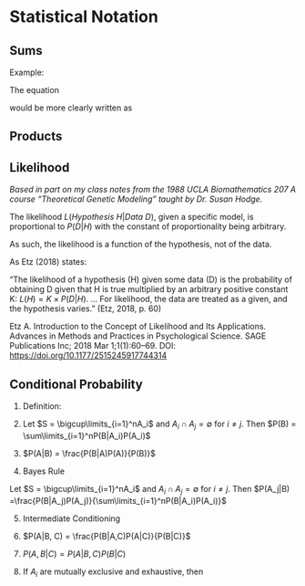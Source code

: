# Statistical Notation

## Sums

\begin{equation}
\begin{split}
\sum_{i=1}^{3}{X_i} &= X_1 + X_2 + X_3\\
\end{split}
\end{equation}



Example:

The equation

\begin{equation}
\begin{split}
\hat{p} &= \frac{\sum\limits_N{Cr(r-1)}}{\sum\limits_N{Cr(s-1)}}\\
\end{split}
\end{equation}

would be more clearly written as

\begin{equation}
\begin{split}
\hat{p} &= \frac{\sum\limits_{i=1}^N{C_ir_i(r_i-1)}}{\sum\limits_{i=1}^N{C_ir_i(s_i-1)}}\\
\end{split}
\end{equation}

## Products

\begin{equation}
\begin{split}
\prod_{i=1}^{3}{X_i} &= X_1 \times X_2 \times X_3\\
\end{split}
\end{equation}

## Likelihood

*Based in part on my class notes from the 1988 UCLA Biomathematics 207 A course "Theoretical Genetic Modeling" taught by Dr. Susan Hodge.* 

The likelihood $L(Hypothesis\ H | Data\ D)$, given a specific model, is proportional to $P(D|H)$ with the constant of proportionality being arbitrary.

As such, the likelihood is a function of the hypothesis, not of the data. 

As Etz (2018) states: 

"The likelihood of a hypothesis (H) given some data (D) is the probability of obtaining D given that H is true multiplied by an arbitrary positive constant K: $L(H) = K × P(D|H)$. ... For likelihood, the data are treated as a given, and the hypothesis varies." (Etz, 2018, p. 60)

Etz A. Introduction to the Concept of Likelihood and Its Applications. Advances in Methods and Practices in Psychological Science. SAGE Publications Inc; 2018 Mar 1;1(1):60–69. DOI: <https://doi.org/10.1177/2515245917744314>


## Conditional Probability

1. Definition:

\begin{equation}
\begin{split}
P(A|B) &= \frac{P(A \cap B)}{P(B)}\\
\end{split}
\end{equation}

2. Let $S = \bigcup\limits_{i=1}^nA_i$ and $A_i \cap A_j = \emptyset$ for $i \ne j$.  Then $P(B) = \sum\limits_{i=1}^nP(B|A_i)P(A_i)$

3. $P(A|B) = \frac{P(B|A)P(A)}{P(B)}$

4. Bayes Rule

Let $S = \bigcup\limits_{i=1}^nA_i$ and $A_i \cap A_j = \emptyset$ for $i \ne j$.  Then $P(A_j|B) =\frac{P(B|A_j)P(A_j)}{\sum\limits_{i=1}^nP(B|A_i)P(A_i)}$

5. Intermediate Conditioning

\begin{equation}
\begin{split}
P(A|B) = \sum\limits_{i}P(A|X_i,B)P(X_i|B)\\
\end{split}
\end{equation}

6. $P(A|B, C) = \frac{P(B|A,C)P(A|C)}{P(B|C)}$

7. $P(A,B|C) = P(A|B,C)P(B|C)$

8. If $A_i$ are mutually exclusive and exhaustive, then

\begin{equation}
\begin{split}
P(A_j|B, C) = \frac{P(B|A_j,C)P(A_j|C)}{\sum\limits_iP(B|A_i,C)P(A_i|C)}\\
\end{split}
\end{equation}